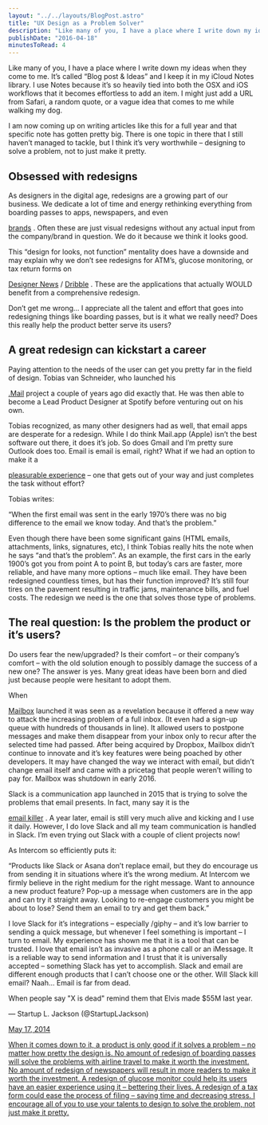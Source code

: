 ```yaml
---
layout: "../../layouts/BlogPost.astro"
title: "UX Design as a Problem Solver"
description: "Like many of you, I have a place where I write down my ideas when they come to me. It’s called “Blog post & Ideas” and I keep it in my iCloud Notes library. I use Notes because it’s so heavily tied into both the OSX and iOS workflows that it becomes effortless to add an item. I might just add a URL from Safari, a random quote, or a vague idea that comes to me while walking my dog.\n\n\nI am now coming up on writing articles like this for a full year and that specific note has gotten pretty big. The"
publishDate: "2016-04-18"
minutesToRead: 4
---
```


<p>Like many of you, I have a place where I write down my ideas when they come to me. It’s called “Blog post &amp; Ideas” and I keep it in my iCloud Notes library. I use Notes because it’s so heavily tied into both the OSX and iOS workflows that it becomes effortless to add an item. I might just add a URL from Safari, a random quote, or a vague idea that comes to me while walking my dog.</p>
<p>I am now coming up on writing articles like this for a full year and that specific note has gotten pretty big. There is one topic in there that I still haven’t managed to tackle, but I think it’s very worthwhile – designing to solve a problem, not to just make it pretty.</p>
<h2 id="obsessed-with-redesigns">Obsessed with redesigns</h>
</h2>
<p>As designers in the digital age, redesigns are a growing part of our business. We dedicate a lot of time and energy rethinking everything from boarding passes to apps, newspapers, and even </p>
<a href="http://www.minimallyminimal.com/blog/2012/7/3/the-next-microsoft.html?ref="antonsten".com" target="_blank">brands</a>
 . Often these are just visual redesigns without any actual input from the company/brand in question. We do it because we think it looks good.</p>
<p>This “design for looks, not function” mentality does have a downside and may explain why we don’t see redesigns for ATM’s, glucose monitoring, or tax return forms on </p>
<a href="http://www.designernews.com/?ref="antonsten".com" target="_blank">Designer News</a>
 / 
<a href="https://dribbble.com/shots?ref="antonsten".com" target="_blank">Dribble</a>
 . These are the applications that actually WOULD benefit from a comprehensive redesign.</p>
<p>Don’t get me wrong… I appreciate all the talent and effort that goes into redesigning things like boarding passes, but is it what we really need? Does this really help the product better serve its users?</p>
<h2 id="a-great-redesign-can-kickstart-a-career">A great redesign can kickstart a career</h>
</h2>
<p>Paying attention to the needs of the user can get you pretty far in the field of design. Tobias van Schneider, who launched his </p>
<a href="http://www.vanschneider.com/work/dotmailapp/?ref="antonsten".com" target="_blank">.Mail</a>
 project a couple of years ago did exactly that. He was then able to become a Lead Product Designer at Spotify before venturing out on his own.</p>
<p>Tobias recognized, as many other designers had as well, that email apps are desperate for a redesign. While I do think Mail.app (Apple) isn’t the best software out there, it does it’s job. So does Gmail and I’m pretty sure Outlook does too. Email is email is email, right? What if we had an option to make it a </p>
<a href="https://www.antonsten.com/the-extra-effort-for-great-ux/" target="_blank">pleasurable experience</a>
 – one that gets out of your way and just completes the task without effort?</p>
<p>Tobias writes:</p>
<div class="blockquote">
</div>
<div>
<p>“When the first email was sent in the early 1970’s there was no big difference to the email we know today. And that’s the problem.” </p>
</div>
<p>Even though there have been some significant gains (HTML emails, attachments, links, signatures, etc), I think Tobias really hits the note when he says “and that’s the problem”. As an example, the first cars in the early 1900’s got you from point A to point B, but today’s cars are faster, more reliable, and have many more options – much like email. They have been redesigned countless times, but has their function improved? It’s still four tires on the pavement resulting in traffic jams, maintenance bills, and fuel costs. The redesign we need is the one that solves those type of problems.</p>
<MDXImage src="/images/giphy-1.webp" alt="s the one that solves those type of problems - Giphy" width={500} height={279} />
<h2 id="the-real-question-is-the-problem-the-product-or-it%E2%80%99s-users">The real question: Is the problem the product or it’s users?</h>
</h2>
<p>Do users fear the new/upgraded? Is their comfort – or their company’s comfort – with the old solution enough to possibly damage the success of a new one? The answer is yes. Many great ideas have been born and died just because people were hesitant to adopt them.</p>
<p>When </p>
<a href="http://www.mailboxapp.com/?ref="antonsten".com" target="_blank">Mailbox</a>
 launched it was seen as a revelation because it offered a new way to attack the increasing problem of a full inbox. (It even had a sign-up queue with hundreds of thousands in line). It allowed users to postpone messages and make them disappear from your inbox only to recur after the selected time had passed. After being acquired by Dropbox, Mailbox didn’t continue to innovate and it’s key features were being poached by other developers. It may have changed the way we interact with email, but didn’t change email itself and came with a pricetag that people weren’t willing to pay for. Mailbox was shutdown in early 2016.</p>
<p>Slack is a communication app launched in 2015 that is trying to solve the problems that email presents. In fact, many say it is the </p>
<a href="http://www.theverge.com/2014/8/12/5991005/slack-is-killing-email-yes-really?ref="antonsten".com" target="_blank">email killer</a>
 . A year later, email is still very much alive and kicking and I use it daily. However, I do love Slack and all my team communication is handled in Slack. I’m even trying out Slack with a couple of client projects now!</p>
<p>As Intercom so efficiently puts it:</p>
<div class="blockquote">
</div>
<div>
<p>“Products like Slack or Asana don’t replace email, but they do encourage us from sending it in situations where it’s the wrong medium. At Intercom we firmly believe in the right medium for the right message. Want to announce a new product feature? Pop-up a message when customers are in the app and can try it straight away. Looking to re-engage customers you might be about to lose? Send them an email to try and get them back.” </p>
</div>
<p>I love Slack for it’s integrations – especially /giphy – and it’s low barrier to sending a quick message, but whenever I feel something is important – I turn to email. My experience has shown me that it is a tool that can be trusted. I love that email isn’t as invasive as a phone call or an iMessage. It is a reliable way to send information and I trust that it is universally accepted – something Slack has yet to accomplish. Slack and email are different enough products that I can’t choose one or the other. Will Slack kill email? Naah… Email is far from dead.</p>
<div class="blockquote">
</div>
<div>
<p lang="en" dir="ltr"> When people say "X is dead" remind them that Elvis made $55M last year. </p>
<p> — Startup L. Jackson (@StartupLJackson) </p>
<a href="https://twitter.com/StartupLJackson/status/467768234138013696?ref="antonsten".com">May 17, 2014 
<p>When it comes down to it, a product is only good if it solves a problem – no matter how pretty the design is. No amount of redesign of boarding passes will solve the problems with airline travel to make it worth the investment. No amount of redesign of newspapers will result in more readers to make it worth the investment. A redesign of glucose monitor could help its users have an easier experience using it – bettering their lives. A redesign of a tax form could ease the process of filing – saving time and decreasing stress. I encourage all of you to use your talents to design to solve the problem, not just make it pretty.</p>
